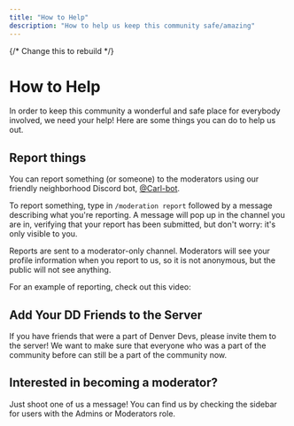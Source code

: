 ```yaml
---
title: "How to Help"
description: "How to help us keep this community safe/amazing"
---
```



{/* Change this to rebuild */}

# How to Help

In order to keep this community a wonderful and safe place for everybody involved, we need your help! Here are some things you can do to help us out.

## Report things

You can report something (or someone) to the moderators using our friendly neighborhood Discord bot, [@Carl-bot](https://docs.carl.gg/).

To report something, type in `/moderation report` followed by a message describing what you're reporting. A message will pop up in the channel you are in, verifying that your report has been submitted, but don't worry: it's only visible to you.

Reports are sent to a moderator-only channel. Moderators will see your profile information when you report to us, so it is not anonymous, but the public will not see anything.

For an example of reporting, check out this video:

<LoomVideo src="https://www.loom.com/embed/6257c72f19824f62ba9dbce74ce3876e" />

## Add Your DD Friends to the Server

If you have friends that were a part of Denver Devs, please invite them to the server! We want to make sure that everyone who was a part of the community before can still be a part of the community now.

## Interested in becoming a moderator?

Just shoot one of us a message! You can find us by checking the sidebar for users with the Admins or Moderators role.
